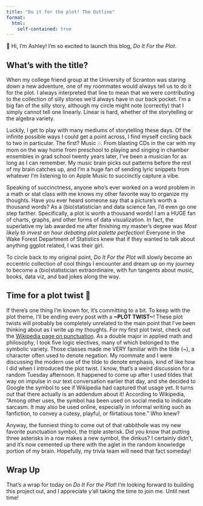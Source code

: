```yaml
---
title: "Do it for the plot! The Outline"
format:
  html:
    self-contained: true
---
```


👋 Hi, I'm Ashley! I'm so excited to launch this blog, *Do It For the Plot*. 

## What's with the title?

When my college friend group at the University of Scranton was staring down a new adventure, one of my roommates would always tell us to do it for the plot. I always interpreted that line to mean that we were contributing to the collection of silly stories we'd always have in our back pocket. I'm a big fan of the silly story, although my circle might note (correctly) that I simply cannot tell one linearly. Linear is hard, whether of the storytelling or the algebra variety.

Luckily, I get to play with many mediums of storytelling these days. Of the infinite possible ways I could get a point across, I find myself circling back to two in particular. The first? Music 🎶. From blasting CDs in the car with my mom on the way home from preschool to playing and singing in chamber ensembles in grad school twenty years later, I've been a musician for as long as I can remember. My music brain picks out patterns before the rest of my brain catches up, and I'm a huge fan of sending lyric snippets from whatever I'm listening to on Apple Music to succinctly capture a vibe. 

Speaking of succinctness, anyone who's ever worked on a word problem in a math or stat class with me knows my other favorite way to organize my thoughts. Have you ever heard someone say that a picture's worth a thousand words? As a (bio)statistician and data science fan, I'd even go one step farther. Specifically, a plot is worth a thousand words! I am a HUGE fan of charts, graphs, and other forms of data visualization. In fact, the superlative my lab awarded me after finishing my master's degree was *Most likely to invest an hour debating plot palette perfection*! Everyone in the Wake Forest Department of Statistics knew that if they wanted to talk about anything ggplot related, I was their girl. 

To circle back to my original point, *Do It For the Plot* will slowly become an eccentric collection of cool things I encounter and dream up on my journey to become a (bio)statistician extraordinaire, with fun tangents about music, books, data viz, and bad jokes along the way. 

## Time for a plot twist 📖

If there's one thing I'm known for, it's committing to a bit. To keep with the plot theme, I'll be ending every post with a **~PLOT TWIST~**! These plot twists will probably be completely unrelated to the main point that I've been thinking about as I write up my thoughts. For my first plot twist, check out the [Wikipedia page on punctuation](https://en.wikipedia.org/wiki/List_of_typographical_symbols_and_punctuation_marks). As a double major in applied math and philosophy, I took five logic electives, many of which belonged to the symbolic variety. Those classes made me VERY familiar with the tilde (~), a character often used to denote negation. My roommate and I were discussing the modern use of the tilde to denote emphasis, kind of like how I did when I introduced the plot twist. I know, that's a weird discussion for a random Tuesday afternoon. It happened to come up after I used tildes that way on impulse in our text conversation earlier that day, and she decided to Google the symbol to see if Wikipedia had captured that usage yet. It turns out that there actually is an addendum about it! According to Wikipedia, "Among other uses, the symbol has been used on social media to indicate sarcasm. It may also be used online, especially in informal writing such as fanfiction, to convey a cutesy, playful, or flirtatious tone." Who knew? 

Anyway, the funniest thing to come out of that rabbithole was my new favorite punctuation symbol, the triple asterisk. Did you know that putting three asterisks in a row makes a new symbol, the dinkus? I certainly didn't, and it's now cemented up there with the aglet in the random knowledge portion of my brain. Hopefully, my trivia team will need that fact someday!

## Wrap Up

That's a wrap for today on *Do It For the Plot*! I'm looking forward to building this project out, and I appreciate y'all taking the time to join me. Until next time!